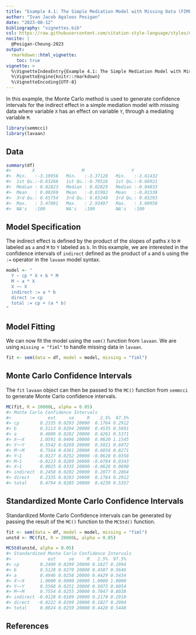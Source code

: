 ```yaml
---
title: "Example 4.1: The Simple Mediation Model with Missing Data (FIML)"
author: "Ivan Jacob Agaloos Pesigan"
date: "2023-08-12"
bibliography: "vignettes.bib"
csl: https://raw.githubusercontent.com/citation-style-language/styles/master/apa.csl
nocite: |
  @Pesigan-Cheung-2023
output:
  rmarkdown::html_vignette:
    toc: true
vignette: >
  %\VignetteIndexEntry{Example 4.1: The Simple Mediation Model with Missing Data (FIML)}
  %\VignetteEngine{knitr::rmarkdown}
  %\VignetteEncoding{UTF-8}
---
```


<!-- vignettes/example-4-1-simple-miss-fiml.Rmd is generated from .setup/vignettes/example-4-1-simple-miss-fiml.Rmd.orig. Please edit that file -->





In this example,
the Monte Carlo method is used to generate confidence intervals
for the indirect effect in a simple mediation model with missing data
where
variable `X` has an effect on variable `Y`,
through a mediating variable `M`.


```r
library(semmcci)
library(lavaan)
```

## Data




```r
summary(df)
#>        X                  M                  Y           
#>  Min.   :-3.19956   Min.   :-3.37128   Min.   :-3.61432  
#>  1st Qu.:-0.63268   1st Qu.:-0.70516   1st Qu.:-0.66921  
#>  Median : 0.02823   Median : 0.02825   Median :-0.04833  
#>  Mean   : 0.00269   Mean   :-0.01992   Mean   :-0.01538  
#>  3rd Qu.: 0.65754   3rd Qu.: 0.65240   3rd Qu.: 0.65293  
#>  Max.   : 3.47091   Max.   : 2.93497   Max.   : 3.09950  
#>  NA's   :100        NA's   :100        NA's   :100
```

## Model Specification

The indirect effect is defined by the product of the slopes
of paths `X` to `M` labeled as `a` and `M` to `Y` labeled as `b`.
In this example, we are interested in the confidence intervals of `indirect`
defined as the product of `a` and `b` using the `:=` operator
in the `lavaan` model syntax.


```r
model <- "
  Y ~ cp * X + b * M
  M ~ a * X
  X ~~ X
  indirect := a * b
  direct := cp
  total := cp + (a * b)
"
```

## Model Fitting

We can now fit the model using the `sem()` function from `lavaan`.
We are using `missing = "fiml"` to handle missing data in `lavaan`.


```r
fit <- sem(data = df, model = model, missing = "fiml")
```

## Monte Carlo Confidence Intervals

The `fit` `lavaan` object can then be passed to the `MC()` function from `semmcci`
to generate Monte Carlo confidence intervals.


```r
MC(fit, R = 20000L, alpha = 0.05)
#> Monte Carlo Confidence Intervals
#>              est     se     R    2.5%  97.5%
#> cp        0.2335 0.0293 20000  0.1764 0.2912
#> b         0.5113 0.0294 20000  0.4535 0.5691
#> a         0.4809 0.0282 20000  0.4261 0.5371
#> X~~X      1.0591 0.0496 20000  0.9620 1.1545
#> Y~~Y      0.5542 0.0269 20000  0.5021 0.6072
#> M~~M      0.7564 0.0361 20000  0.6856 0.8271
#> Y~1      -0.0127 0.0252 20000 -0.0628 0.0358
#> M~1      -0.0223 0.0289 20000 -0.0784 0.0343
#> X~1       0.0025 0.0335 20000 -0.0626 0.0690
#> indirect  0.2458 0.0202 20000  0.2077 0.2864
#> direct    0.2335 0.0293 20000  0.1764 0.2912
#> total     0.4794 0.0285 20000  0.4239 0.5357
```

## Standardized Monte Carlo Confidence Intervals

Standardized Monte Carlo Confidence intervals can be generated by passing the result of the `MC()` function to the `MCStd()` function.


```r
fit <- sem(data = df, model = model, missing = "fiml")
unstd <- MC(fit, R = 20000L, alpha = 0.05)
```


```r
MCStd(unstd, alpha = 0.05)
#> Standardized Monte Carlo Confidence Intervals
#>              est     se     R   2.5%  97.5%
#> cp        0.2409 0.0299 20000 0.1827 0.2994
#> b         0.5128 0.0270 20000 0.4587 0.5646
#> a         0.4946 0.0258 20000 0.4429 0.5434
#> X~~X      1.0000 0.0000 20000 1.0000 1.0000
#> Y~~Y      0.5568 0.0251 20000 0.5075 0.6054
#> M~~M      0.7554 0.0255 20000 0.7047 0.8038
#> indirect -0.0128 0.0189 20000 0.2170 0.2910
#> direct   -0.0222 0.0299 20000 0.1827 0.2994
#> total     0.0024 0.0259 20000 0.4428 0.5440
```

## References

